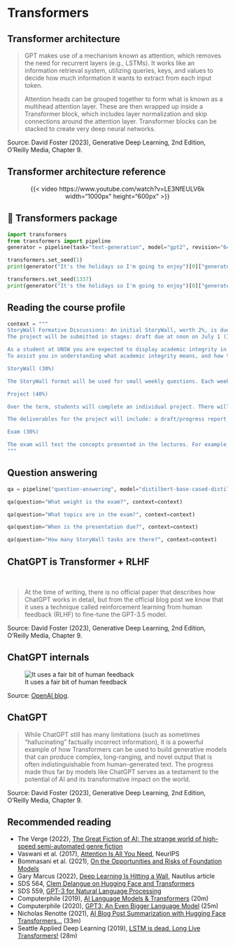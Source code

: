 
# Transformers {background-image="unsw-yellow-shape.png" data-visibility="uncounted"}

## Transformer architecture

> GPT makes use of a mechanism known as attention, which removes the need for recurrent layers (e.g., LSTMs). It works like an information retrieval system, utilizing queries, keys, and values to decide how much information it wants to extract from each input token.
>
>Attention heads can be grouped together to form what is known as a multihead attention layer. These are then wrapped up inside a Transformer block, which includes layer normalization and skip connections around the attention layer. Transformer blocks can be stacked to create very deep neural networks.

::: footer
Source: David Foster (2023), Generative Deep Learning, 2nd Edition, O'Reilly Media, Chapter 9.
:::

## Transformer architecture reference

<center>

{{< video https://www.youtube.com/watch?v=LE3NfEULV6k width="1000px" height="600px" >}}

</center>

## 🤗 Transformers package

```python
import transformers
from transformers import pipeline
generator = pipeline(task="text-generation", model="gpt2", revision="6c0e608")
```

```python
transformers.set_seed(1)
print(generator("It's the holidays so I'm going to enjoy")[0]["generated_text"])
```

```python
transformers.set_seed(1337)
print(generator("It's the holidays so I'm going to enjoy")[0]["generated_text"])
```

## Reading the course profile

```python
context = """
StoryWall Formative Discussions: An initial StoryWall, worth 2%, is due by noon on June 3. The following StoryWalls are worth 4% each (taking the best 7 of 9) and are due at noon on the following dates:
The project will be submitted in stages: draft due at noon on July 1 (10%), recorded presentation due at noon on July 22 (15%), final report due at noon on August 1 (15%).

As a student at UNSW you are expected to display academic integrity in your work and interactions. Where a student breaches the UNSW Student Code with respect to academic integrity, the University may take disciplinary action under the Student Misconduct Procedure. To assure academic integrity, you may be required to demonstrate reasoning, research and the process of constructing work submitted for assessment.
To assist you in understanding what academic integrity means, and how to ensure that you do comply with the UNSW Student Code, it is strongly recommended that you complete the Working with Academic Integrity module before submitting your first assessment task. It is a free, online self-paced Moodle module that should take about one hour to complete.

StoryWall (30%)

The StoryWall format will be used for small weekly questions. Each week of questions will be released on a Monday, and most of them will be due the following Monday at midday (see assessment table for exact dates). Students will upload their responses to the question sets, and give comments on another student's submission. Each week will be worth 4%, and the grading is pass/fail, with the best 7 of 9 being counted. The first week's basic 'introduction' StoryWall post is counted separately and is worth 2%.

Project (40%)

Over the term, students will complete an individual project. There will be a selection of deep learning topics to choose from (this will be outlined during Week 1).

The deliverables for the project will include: a draft/progress report mid-way through the term, a presentation (recorded), a final report including a written summary of the project and the relevant Python code (Jupyter notebook).

Exam (30%)

The exam will test the concepts presented in the lectures. For example, students will be expected to: provide definitions for various deep learning terminology, suggest neural network designs to solve risk and actuarial problems, give advice to mock deep learning engineers whose projects have hit common roadblocks, find/explain common bugs in deep learning Python code.
"""
```

## Question answering 
```python
qa = pipeline("question-answering", model="distilbert-base-cased-distilled-squad", revision="626af31")
```

```python
qa(question="What weight is the exam?", context=context)
```

```python
qa(question="What topics are in the exam?", context=context)
```

```python
qa(question="When is the presentation due?", context=context)
```

```python
qa(question="How many StoryWall tasks are there?", context=context)
```

## ChatGPT is Transformer + RLHF

<br>

> At the time of writing, there is no official paper that describes how ChatGPT works in detail, but from the official blog post we know that it uses a technique called reinforcement learning from human feedback (RLHF) to fine-tune the GPT-3.5 model.

::: footer
Source: David Foster (2023), Generative Deep Learning, 2nd Edition, O'Reilly Media, Chapter 9.
:::

## ChatGPT internals

![It uses a fair bit of human feedback](ChatGPT-Diagram.png)

::: footer
Source: [OpenAI blog](https://openai.com/blog/chatgpt).
:::

## ChatGPT

> While ChatGPT still has many limitations (such as sometimes “hallucinating” factually incorrect information), it is a powerful example of how Transformers can be used to build generative models that can produce complex, long-ranging, and novel output that is often indistinguishable from human-generated text. The progress made thus far by models like ChatGPT serves as a testament to the potential of AI and its transformative impact on the world.

::: footer
Source: David Foster (2023), Generative Deep Learning, 2nd Edition, O'Reilly Media, Chapter 9.
:::

## Recommended reading {.smaller}

- The Verge (2022), [The Great Fiction of AI: The strange world of high-speed semi-automated genre fiction](https://www.theverge.com/c/23194235/ai-fiction-writing-amazon-kindle-sudowrite-jasper)
- Vaswani et al. (2017), [Attention Is All You Need](https://arxiv.org/pdf/1706.03762.pdf), NeurIPS
- Bommasani et al. (2021), [On the Opportunities and Risks of Foundation Models](https://arxiv.org/pdf/2108.07258.pdf)
- Gary Marcus (2022), [Deep Learning Is Hitting a Wall](https://nautil.us/deep-learning-is-hitting-a-wall-14467/), Nautilus article
- SDS 564, [Clem Delangue on Hugging Face and Transformers](https://podcasts.apple.com/au/podcast/super-data-science/id1163599059?i=1000556643700)
- SDS 559, [GPT-3 for Natural Language Processing](https://podcasts.apple.com/au/podcast/super-data-science/id1163599059?i=1000554847681)
- Computerphile (2019), [AI Language Models & Transformers](https://youtu.be/rURRYI66E54) (20m)
- Computerphile (2020), [GPT3: An Even Bigger Language Model](https://youtu.be/_8yVOC4ciXc) (25m)
- Nicholas Renotte (2021), [AI Blog Post Summarization with Hugging Face Transformers...](https://youtu.be/JctmnczWg0U) (33m)
- Seattle Applied Deep Learning (2019), [LSTM is dead. Long Live Transformers!](https://youtu.be/S27pHKBEp30) (28m)
